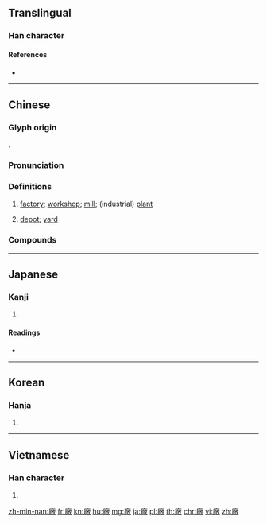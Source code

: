 {{also|厂|厰}}
==Translingual==

===Han character===
{{Han char|rn=53|rad=广|as=12|sn=15|four=00248|canj=IFBK|ids=⿸广敞}}

====References====
* {{Han ref|kx=0350.300|dkj=09490|dj=0662.030|hdz=20901.040|uh=5EE0|ud=24288|bh=BC74|bd=48244}}

----

==Chinese==
{{zh-forms|s=厂|t2=厰}}

===Glyph origin===
{{Han etym}}
{{Han compound|广|敞|c1=s|c2=p|ls=psc}}.

===Pronunciation===
{{zh-pron
|m=chǎng
|ma=y
|c=cong2
|mn=xm,qz,lk,sx,tp,yl,kh,km,mg,hc,tc:chhiúⁿ/zz,tn:chhióⁿ/qz,xm:chhióng/zz:chhiáng
|mn_note=chhiúⁿ/chhióⁿ - vernacular; chhióng/chhiáng - literary
|w=2tshan
|mc=y
|oc=y
|cat=n
}}

===Definitions===
{{zh-hanzi}}

# [[factory]]; [[workshop]]; [[mill]]; (industrial) [[plant]]
#: {{zh-x|工廠|factory}}
# [[depot]]; [[yard]]
#: {{zh-x|廠子{zi}|depot, yard}}

===Compounds===
{{zh-der|廠點掛鉤|廠方|廠房|廠規|廠家|廠礦|廠商|廠長|保稅工廠|保養廠|兵工廠|出廠|印刷廠|地下工廠|工廠|工廠工業|工廠布置|工廠法|工廠衛生|廠址|廠子|廠容|廠棚|廠牌|廠禮拜|廠衛|廠衣|成衣廠|整廠輸出|暖廠|木廠|東廠|核能電廠|核電廠|水廠|活廠經營|煉油廠|煉鋼廠|熱電廠|琉璃廠|發電廠|粥廠|糖廠|紗廠|紡織廠|經廠本|總廠|船廠|藥廠|西廠|設廠|賭錢廠|車廠|車廠子|造幣廠|造船廠|進廠|酒廠|鐵工廠|電宰廠|馬廠}}

----

==Japanese==

===Kanji===
{{ja-kanji|grade=|rs=广12}}

# {{defn|lang=ja|sort=广12}}

====Readings====
* {{ja-readings|on=[[しょう]] (shō)|kun=[[うまや]] (umaya)}}

----

==Korean==

===Hanja===
{{ko-hanja|hangeul=창|mr=ch'ang}}

# {{defn|lang=ko|sort=广12}}

----

==Vietnamese==

===Han character===
{{vi-readings|rs=广12|hanviet=xưởng}}

# {{defn|lang=vi|sort=广12}}

[[zh-min-nan:廠]]
[[fr:廠]]
[[kn:廠]]
[[hu:廠]]
[[mg:廠]]
[[ja:廠]]
[[pl:廠]]
[[th:廠]]
[[chr:廠]]
[[vi:廠]]
[[zh:廠]]